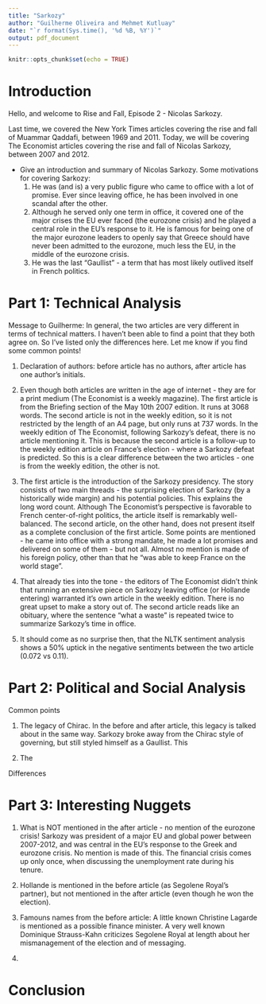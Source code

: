 ```yaml
---
title: "Sarkozy"
author: "Guilherme Oliveira and Mehmet Kutluay"
date: "`r format(Sys.time(), '%d %B, %Y')`"
output: pdf_document
---
```


```r
knitr::opts_chunk$set(echo = TRUE)
```

# Introduction

Hello, and welcome to Rise and Fall, Episode 2 - Nicolas Sarkozy.

Last time, we covered the New York Times articles covering the rise and fall of Muammar Qaddafi, between 1969 and 2011. Today, we will be covering The Economist articles covering the rise and fall of Nicolas Sarkozy, between 2007 and 2012.

- Give an introduction and summary of Nicolas Sarkozy. Some motivations for covering Sarkozy:
  1. He was (and is) a very public figure who came to office with a lot of promise. Ever since leaving office, he has been involved in one scandal after the other.
  2. Although he served only one term in office, it covered one of the major crises the EU ever faced (the eurozone crisis) and he played a central role in the EU's response to it. He is famous for being one of the major eurozone leaders to openly say that Greece should have never been admitted to the eurozone, much less the EU, in the middle of the eurozone crisis.
  3. He was the last "Gaullist" - a term that has most likely outlived itself in French politics.


# Part 1: Technical Analysis

Message to Guilherme: In general, the two articles are very different in terms of technical matters. I haven't been able to find a point that they both agree on. So I've listed only the differences here. Let me know if you find some common points!

1. Declaration of authors: before article has no authors, after article has one author's initials.

2. Even though both articles are written in the age of internet - they are for a print medium (The Economist is a weekly magazine). The first article is from the Briefing section of the May 10th 2007 edition. It runs at 3068 words. The second article is not in the weekly edition, so it is not restricted by the length of an A4 page, but only runs at 737 words. In the weekly edition of The Economist, following Sarkozy's defeat, there is no article mentioning it. This is because the second article is a follow-up to the weekly edition article on France's election - where a Sarkozy defeat is predicted. So this is a clear difference between the two articles - one is from the weekly edition, the other is not.

3. The first article is the introduction of the Sarkozy presidency. The story consists of two main threads - the surprising election of Sarkozy (by a historically wide margin) and his potential policies. This explains the long word count. Although The Economist's perspective is favorable to French center-of-right politics, the article itself is remarkably well-balanced. The second article, on the other hand, does not present itself as a complete conclusion of the first article. Some points are mentioned - he came into office with a strong mandate, he made a lot promises and delivered on some of them - but not all. Almost no mention is made of his foreign policy, other than that he "was able to keep France on the world stage".  

4. That already ties into the tone - the editors of The Economist didn't think that running an extensive piece on Sarkozy leaving office (or Hollande entering) warranted it's own article in the weekly edition. There is no great upset to make a story out of. The second article reads like an obituary, where the sentence "what a waste" is repeated twice to summarize Sarkozy's time in office. 

5. It should come as no surprise then, that the NLTK sentiment analysis shows a 50% uptick in the negative sentiments between the two article (0.072 vs 0.11). 


# Part 2: Political and Social Analysis

Common points

1. The legacy of Chirac. In the before and after article, this legacy is talked about in the same way. Sarkozy broke away from the Chirac style of governing, but still styled himself as a Gaullist. This

2. The 

Differences

# Part 3: Interesting Nuggets

1. What is NOT mentioned in the after article - no mention of the eurozone crisis! Sarkozy was president of a major EU and global power between 2007-2012, and was central in the EU's response to the Greek and eurozone crisis. No mention is made of this. The financial crisis comes up only once, when discussing the unemployment rate during his tenure.

2. Hollande is mentioned in the before article (as Segolene Royal's partner), but not mentioned in the after article (even though he won the election). 

3. Famouns names from the before article: A little known Christine Lagarde is mentioned as a possible finance minister. A very well known Dominique Strauss-Kahn criticizes Segolene Royal at length about her mismanagement of the election and of messaging.



2. 

# Conclusion
